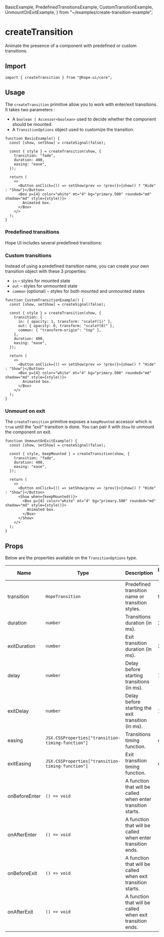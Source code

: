   BasicExample,
  PredefinedTransitionsExample,
  CustomTransitionExample,
  UnmountOnExitExample,
} from "~/examples/create-transition-example";

# createTransition

Animate the presence of a component with predefined or custom transitions.

## Import

```tsx
import { createTransition } from "@hope-ui/core";
```

## Usage

The `createTransition` primitive allow you to work with enter/exit transitions. It takes two parameters :

- A `boolean | Accessor<boolean>` used to decide whether the component should be mounted.
- A `TransitionOptions` object used to customize the transition.

<Preview>
  <BasicExample />
</Preview>

```tsx
function BasicExample() {
  const [show, setShow] = createSignal(false);

  const { style } = createTransition(show, {
    transition: "fade",
    duration: 400,
    easing: "ease",
  });

  return (
    <>
      <Button onClick={() => setShow(prev => !prev)}>{show() ? "Hide" : "Show"}</Button>
      <Box p={4} color="white" mt="4" bg="primary.500" rounded="md" shadow="md" style={style()}>
        Animated box.
      </Box>
    </>
  );
}
```

### Predefined transitions

Hope UI includes several predefined transitions:

<Preview isFullRounded>
  <PredefinedTransitionsExample />
</Preview>

### Custom transitions

Instead of using a predefined transition name, you can create your own transition object with these 3 properties:

- `in` – styles for mounted state
- `out` – styles for unmounted state
- `common` (optional) – styles for both mounted and unmounted states

<Preview>
  <CustomTransitionExample />
</Preview>

```tsx
function CustomTransitionExample() {
  const [show, setShow] = createSignal(false);

  const { style } = createTransition(show, {
    transition: {
      in: { opacity: 1, transform: "scaleY(1)" },
      out: { opacity: 0, transform: "scaleY(0)" },
      common: { "transform-origin": "top" },
    },
    duration: 400,
    easing: "ease",
  });

  return (
    <>
      <Button onClick={() => setShow(prev => !prev)}>{show() ? "Hide" : "Show"}</Button>
      <Box p={4} color="white" mt="4" bg="primary.500" rounded="md" shadow="md" style={style()}>
        Animated box.
      </Box>
    </>
  );
}
```

### Unmount on exit

The `createTransition` primitive exposes a `keepMounted` accessor which is `true` until the _"exit"_ transition is done. You can pair it with `Show` to unmount the component on exit.

<Preview>
  <UnmountOnExitExample />
</Preview>

```tsx {3,13,17}
function UnmountOnExitExample() {
  const [show, setShow] = createSignal(false);

  const { style, keepMounted } = createTransition(show, {
    transition: "fade",
    duration: 400,
    easing: "ease",
  });

  return (
    <>
      <Button onClick={() => setShow(prev => !prev)}>{show() ? "Hide" : "Show"}</Button>
      <Show when={keepMounted()}>
        <Box p={4} color="white" mt="4" bg="primary.500" rounded="md" shadow="md" style={style()}>
          Animated box.
        </Box>
      </Show>
    </>
  );
}
```

## Props

Below are the properties available on the `TransitionOptions` type.

| Name          | Type                                              | Description                                                  | Default value |
| ------------- | ------------------------------------------------- | ------------------------------------------------------------ | ------------- |
| transition    | `HopeTransition`                                  | Predefined transition name or transition styles.             | fade          |
| duration      | `number`                                          | Transitions duration (in ms).                                | 250           |
| exitDuration  | `number`                                          | Exit transition duration (in ms).                            | 250           |
| delay         | `number`                                          | Delay before starting transitions (in ms).                   | 10            |
| exitDelay     | `number`                                          | Delay before starting the exit transition (in ms).           | 10            |
| easing        | `JSX.CSSProperties["transition-timing-function"]` | Transitions timing function.                                 | ease          |
| exitEasing    | `JSX.CSSProperties["transition-timing-function"]` | Exit transition timing function.                             | ease          |
| onBeforeEnter | `() => void`                                      | A function that will be called when enter transition starts. |               |
| onAfterEnter  | `() => void`                                      | A function that will be called when enter transition ends.   |               |
| onBeforeExit  | `() => void`                                      | A function that will be called when exit transition starts.  |               |
| onAfterExit   | `() => void`                                      | A function that will be called when exit transition ends.    |               |
